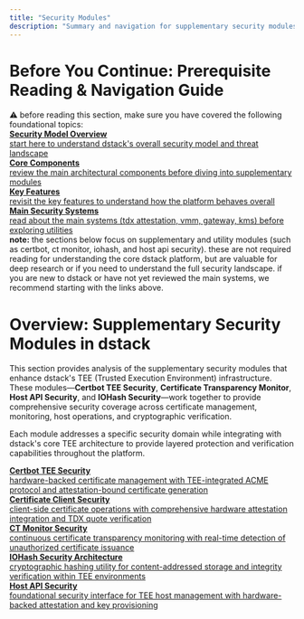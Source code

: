 ```yaml
---
title: "Security Modules"
description: "Summary and navigation for supplementary security modules in dstack"
---
```


# Before You Continue: Prerequisite Reading & Navigation Guide

<div style={{ border: "1px solid #f59e42", background: "#fff7ed", borderRadius: "8px", padding: "1.5rem", marginBottom: "2rem", display: "flex", flexDirection: "column", gap: "1.2rem" }}>
  <div style={{ fontWeight: 600, color: "#b45309", fontSize: "1.1rem", marginBottom: "0.5rem" }}>
    ⚠️ before reading this section, make sure you have covered the following foundational topics:
  </div>
  <div style={{ display: "flex", flexWrap: "wrap", gap: "1.2rem" }}>
    <a href="/docs/security-research/security-model" style={{ flex: "1 1 260px", border: "1px solid #eab308", borderRadius: "7px", padding: "1rem", background: "#fefce8", textDecoration: "none", color: "#92400e" }}>
      <b>Security Model Overview</b>
      <div style={{ marginTop: "0.4rem", color: "#a16207" }}>
        start here to understand dstack's overall security model and threat landscape
      </div>
    </a>
    <a href="/docs/concepts/overview" style={{ flex: "1 1 260px", border: "1px solid #eab308", borderRadius: "7px", padding: "1rem", background: "#fefce8", textDecoration: "none", color: "#92400e" }}>
      <b>Core Components</b>
      <div style={{ marginTop: "0.4rem", color: "#a16207" }}>
        review the main architectural components before diving into supplementary modules
      </div>
    </a>
    <a href="/docs/overview/key-features" style={{ flex: "1 1 260px", border: "1px solid #eab308", borderRadius: "7px", padding: "1rem", background: "#fefce8", textDecoration: "none", color: "#92400e" }}>
      <b>Key Features</b>
      <div style={{ marginTop: "0.4rem", color: "#a16207" }}>
        revisit the key features to understand how the platform behaves overall
      </div>
    </a>
    <a href="/docs/security-research/overview" style={{ flex: "1 1 260px", border: "1px solid #eab308", borderRadius: "7px", padding: "1rem", background: "#fefce8", textDecoration: "none", color: "#92400e" }}>
      <b>Main Security Systems</b>
      <div style={{ marginTop: "0.4rem", color: "#a16207" }}>
        read about the main systems (tdx attestation, vmm, gateway, kms) before exploring utilities
      </div>
    </a>
  </div>
  <div style={{ marginTop: "1rem", color: "#92400e", fontSize: "1rem" }}>
    <b>note:</b> the sections below focus on supplementary and utility modules (such as certbot, ct monitor, iohash, and host api security). these are not required reading for understanding the core dstack platform, but are valuable for deep research or if you need to understand the full security landscape. if you are new to dstack or have not yet reviewed the main systems, we recommend starting with the links above.
  </div>
</div>

# Overview: Supplementary Security Modules in dstack

This section provides analysis of the supplementary security modules that enhance dstack's TEE (Trusted Execution Environment) infrastructure. These modules—**Certbot TEE Security**, **Certificate Transparency Monitor**, **Host API Security**, and **IOHash Security**—work together to provide comprehensive security coverage across certificate management, monitoring, host operations, and cryptographic verification.

Each module addresses a specific security domain while integrating with dstack's core TEE architecture to provide layered protection and verification capabilities throughout the platform.

<div style={{ display: "flex", flexWrap: "wrap", gap: "1.5rem", marginTop: "2rem" }}>
  <a href="/docs/security-research/extra-sec-ops/certbot-security" style={{ flex: "1 1 300px", border: "1px solid #eaeaea", borderRadius: "8px", padding: "1.5rem", textDecoration: "none", color: "inherit", background: "#fafbfc" }}>
    <b>Certbot TEE Security</b>
    <div style={{ marginTop: "0.5rem", color: "#555" }}>
      hardware-backed certificate management with TEE-integrated ACME protocol and attestation-bound certificate generation
    </div>
  </a>
  <a href="/docs/security-research/extra-sec-ops/cert-client-security" style={{ flex: "1 1 300px", border: "1px solid #eaeaea", borderRadius: "8px", padding: "1.5rem", textDecoration: "none", color: "inherit", background: "#fafbfc" }}>
    <b>Certificate Client Security</b>
    <div style={{ marginTop: "0.5rem", color: "#555" }}>
      client-side certificate operations with comprehensive hardware attestation integration and TDX quote verification
    </div>
  </a>
  <a href="/docs/security-research/extra-sec-ops/ct-monitor-security" style={{ flex: "1 1 300px", border: "1px solid #eaeaea", borderRadius: "8px", padding: "1.5rem", textDecoration: "none", color: "inherit", background: "#fafbfc" }}>
    <b>CT Monitor Security</b>
    <div style={{ marginTop: "0.5rem", color: "#555" }}>
      continuous certificate transparency monitoring with real-time detection of unauthorized certificate issuance
    </div>
  </a>
  <a href="/docs/security-research/extra-sec-ops/iohash-security" style={{ flex: "1 1 300px", border: "1px solid #eaeaea", borderRadius: "8px", padding: "1.5rem", textDecoration: "none", color: "inherit", background: "#fafbfc" }}>
    <b>IOHash Security Architecture</b>
    <div style={{ marginTop: "0.5rem", color: "#555" }}>
      cryptographic hashing utility for content-addressed storage and integrity verification within TEE environments
    </div>
  </a>
  <a href="/docs/security-research/extra-sec-ops/host-api-security" style={{ flex: "1 1 300px", border: "1px solid #eaeaea", borderRadius: "8px", padding: "1.5rem", textDecoration: "none", color: "inherit", background: "#fafbfc" }}>
    <b>Host API Security</b>
    <div style={{ marginTop: "0.5rem", color: "#555" }}>
      foundational security interface for TEE host management with hardware-backed attestation and key provisioning
    </div>
  </a>
</div>
